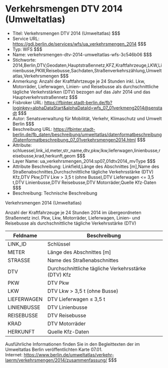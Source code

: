 # Verkehrsmengen DTV 2014 (Umweltatlas)
- Titel: Verkehrsmengen DTV 2014 (Umweltatlas) $$$
- Service URL: https://gdi.berlin.de/services/wfs/ua_verkehrsmengen_2014 $$$
- Typ: WFS $$$
- Name: verkehrsmengen-dtv-2014-umweltatlas-wfs-3c546b06 $$$
- Stichworte: 2014,Berlin,DTV,Geodaten,Hauptstraßennetz,KFZ,Kraftfahrzeuge,LKW,Linienbusse,PKW,Reisebusse,Sachdaten,Straßenverkehrszählung,Umweltatlas,Verkehrsmengen $$$
- Anmerkung: Anzahl der Kraftfahrtzeuge je 24 Stunden inkl. Lkw, Motorräder, Lieferwagen, Linien- und Reisebusse als durchschnittliche tägliche Verkehrstärken (DTV) bezogen auf das Jahr 2014 und das Hauptverkehrsstraßennetz $$$
- Fisbroker URL: https://fbinter.stadt-berlin.de/fb?loginkey=alphaDataStart&alphaDataId=wfs_07_01verkmeng2014@senstadt $$$
- Autor: Senatsverwaltung für Mobilität, Verkehr, Klimaschutz und Umwelt Berlin $$$
- Beschreibung URL: https://fbinter.stadt-berlin.de/fb_daten/beschreibung/umweltatlas/datenformatbeschreibung/Datenformatbeschreibung_07_01verkehrsmengen2014.html $$$
- Attribute: schluessel,link_id,meter,str_name,dtv,pkw,lkw,lieferwagen,linienbusse,reisebusse,krad,herkunft,geom $$$
- Layer Name: ua_verkehrsmengen_2014:sp07_01dtv2014_mvType $$$
- Attribute Beschreibung: Linkfield,Länge des Abschnittes [m],Name des Straßenabschnittes,Durchschnittliche tägliche Verkehrsstärke (DTV) Kfz,DTV Pkw,DTV Lkw > 3,5 t (ohne Busse),DTV Lieferwagen <= 3,5 t,DTV Linienbusse,DTV Reisebusse,DTV Motorräder,Quelle Kfz-Daten $$$
- Beschreibung: Technische Beschreibung 

Verkehrsmengen 2014 (Umweltatlas)  

Anzahl der Kraftfahrzeuge je 24 Stunden 2014 im übergeordneten Straßennetz incl. Pkw, Lkw, Motorräder, Lieferwagen, Linien- und Reisebusse als durchschnittliche tägliche Verkehrsstärke (DTV)

| Feldname    | Beschreibung                                        |
| ----------- | --------------------------------------------------- |
| LINK\_ID    | Schlüssel                                           |
| METER       | Länge des Abschnittes \[m\]                         |
| STRASSE     | Name des Straßenabschnittes                         |
| DTV         | Durchschnittliche tägliche Verkehrsstärke (DTV) Kfz |
| PKW         | DTV Pkw                                             |
| LKW         | DTV Lkw > 3,5 t (ohne Busse)                        |
| LIEFERWAGEN | DTV Lieferwagen ≤ 3,5 t                             |
| LINIENBUSSE | DTV Linienbusse                                     |
| REISEBUSSE  | DTV Reisebusse                                      |
| KRAD        | DTV Motorräder                                      |
| HERKUNFT    | Quelle Kfz-Daten                                    |

Ausführliche Informationen finden Sie in den Begleittexten der im Umweltatlas Berlin veröffentlichten Karte 07.01.  
Internet: https://www.berlin.de/umweltatlas/verkehr-laerm/verkehrsmengen/2014/zusammenfassung/ $$$
